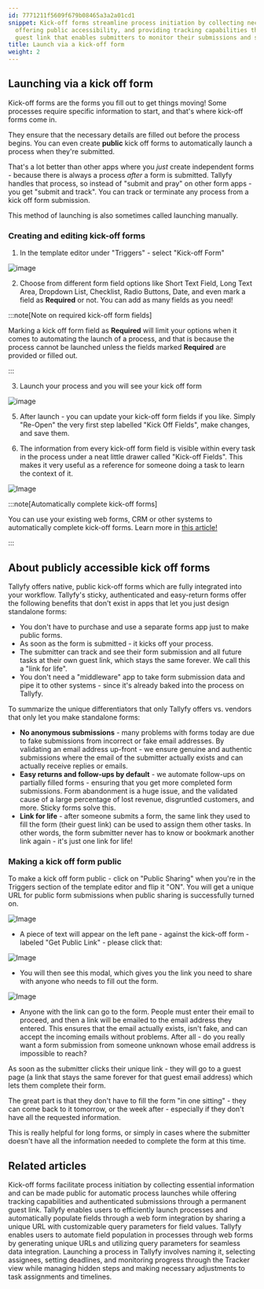 ```yaml
---
id: 7771211f5609f679b08465a3a2a01cd1
snippet: Kick-off forms streamline process initiation by collecting necessary information,
  offering public accessibility, and providing tracking capabilities through a permanent
  guest link that enables submitters to monitor their submissions and subsequent tasks.
title: Launch via a kick-off form
weight: 2
---
```


## Launching via a kick off form

Kick-off forms are the forms you fill out to get things moving! Some processes require specific information to start, and that's where kick-off forms come in.

They ensure that the necessary details are filled out before the process begins. You can even create **public** kick off forms to automatically launch a process when they're submitted.

That's a lot better than other apps where you _just_ create independent forms - because there is always a process _after_ a form is submitted. Tallyfy handles that process, so instead of "submit and pray" on other form apps - you get "submit and track". You can track or terminate any process from a kick off form submission.

This method of launching is also sometimes called launching manually.

### Creating and editing kick-off forms

1. In the template editor under "Triggers" - select "Kick-off Form"

![image](https://screenshots.tallyfy.com/tallyfy%2Fpro%2Fdesktop-light-how-to-add-kickoff-forms.png)

2. Choose from different form field options like Short Text Field, Long Text Area, Dropdown List, Checklist, Radio Buttons, Date, and even mark a field as **Required** or not. You can add as many fields as you need!

:::note[Note on required kick-off form fields]

Marking a kick off form field as **Required** will limit your options when it comes to automating the launch of a process, and that is because the process cannot be launched unless the fields marked **Required** are provided or filled out.

:::

3. Launch your process and you will see your kick off form

![image](https://screenshots.tallyfy.com/tallyfy%2Fpro%2Fdesktop-light-launch-kickoff-form.png)

5. After launch - you can update your kick-off form fields if you like. Simply "Re-Open" the very first step labelled "Kick Off Fields", make changes, and save them.

6. The information from every kick-off form field is visible within every task in the process under a neat little drawer called "Kick-off Fields". This makes it very useful as a reference for someone doing a task to learn the context of it.

![Image](https://screenshots.tallyfy.com/tallyfy%2Fpro%2Fdesktop-light-show-kickoff-on-task.png)

:::note[Automatically complete kick-off forms]

You can use your existing web forms, CRM or other systems to automatically complete kick-off forms. Learn more in [this article!](/products/pro/launching/how-to-launch-a-tallyfy-process-from-a-webform/)

:::

## About publicly accessible kick off forms

Tallyfy offers native, public kick-off forms which are fully integrated into your workflow. Tallyfy's sticky, authenticated and easy-return forms offer the following benefits that don't exist in apps that let you just design standalone forms:

- You don't have to purchase and use a separate forms app just to make public forms.
- As soon as the form is submitted - it kicks off your process.
- The submitter can track and see their form submission and all future tasks at their own guest link, which stays the same forever. We call this a "link for life".
- You don't need a "middleware" app to take form submission data and pipe it to other systems - since it's already baked into the process on Tallyfy.

To summarize the unique differentiators that only Tallyfy offers vs. vendors that only let you make standalone forms:

- **No anonymous submissions** - many problems with forms today are due to fake submissions from incorrect or fake email addresses. By validating an email address up-front - we ensure genuine and authentic submissions where the email of the submitter actually exists and can actually receive replies or emails.
- **Easy returns and follow-ups by default** - we automate follow-ups on partially filled forms - ensuring that you get more completed form submissions. Form abandonment is a huge issue, and the validated cause of a large percentage of lost revenue, disgruntled customers, and more. Sticky forms solve this.
- **Link for life** - after someone submits a form, the same link they used to fill the form (their guest link) can be used to assign them other tasks. In other words, the form submitter never has to know or bookmark another link again - it's just one link for life!

### Making a kick off form public

To make a kick off form public - click on "Public Sharing" when you're in the Triggers section of the template editor and flip it "ON". You will get a unique URL for public form submissions when public sharing is successfully turned on.

![Image](https://screenshots.tallyfy.com/tallyfy%2Fpro%2Fdesktop-light-make-kickoff-public.png)

- A piece of text will appear on the left pane - against the kick-off form - labeled "Get Public Link" - please click that:

![Image](https://screenshots.tallyfy.com/tallyfy%2Fpro%2Fdesktop-light-get-public-link-kickoff-form.png)

- You will then see this modal, which gives you the link you need to share with anyone who needs to fill out the form.

![Image](https://screenshots.tallyfy.com/tallyfy%2Fpro%2Fdesktop-light-public-link-kickoff-modal.png)

- Anyone with the link can go to the form. People must enter their email to proceed, and then a link will be emailed to the email address they entered. This ensures that the email actually exists, isn't fake, and can accept the incoming emails without problems. After all - do you really want a form submission from someone unknown whose email address is impossible to reach?

As soon as the submitter clicks their unique link - they will go to a guest page (a link that stays the same forever for that guest email address) which lets them complete their form.

The great part is that they don't have to fill the form "in one sitting" - they can come back to it tomorrow, or the week after - especially if they don't have all the requested information.

This is really helpful for long forms, or simply in cases where the submitter doesn't have all the information needed to complete the form at this time.


## Related articles
<CardGrid>
<LinkTitleCard header="<b>Triggers > Launch via a kick-off form</b>" href="/products/pro/launching/triggers/kick-off-forms/" > Kick-off forms facilitate process initiation by collecting essential information and can be made public for automatic process launches while offering tracking capabilities and authenticated submissions through a permanent guest link. </LinkTitleCard>
<LinkTitleCard header="<b>Launching > Launch a process from a web form</b>" href="/products/pro/launching/how-to-launch-a-tallyfy-process-from-a-webform/" > Tallyfy enables users to efficiently launch processes and automatically populate fields through a web form integration by sharing a unique URL with customizable query parameters for field values. </LinkTitleCard>
<LinkTitleCard header="<b>Launching > Launch a process from a web form</b>" href="/products/pro/launching/how-to-launch-a-tallyfy-process-from-a-webform/" > Tallyfy enables users to automate field population in processes through web forms by generating unique URLs and utilizing query parameters for seamless data integration. </LinkTitleCard>
<LinkTitleCard header="<b>Launching > Launch manually</b>" href="/products/pro/launching/how-can-i-launch-a-process-in-tallyfy/" > Launching a process in Tallyfy involves naming it, selecting assignees, setting deadlines, and monitoring progress through the Tracker view while managing hidden steps and making necessary adjustments to task assignments and timelines. </LinkTitleCard>
</CardGrid>
